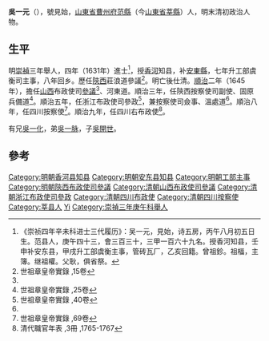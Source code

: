 '''吳一元'''（{{bd|?||?|}}），號見始，[[山東省|山東省]][[曹州府|曹州府]][[范縣|范縣]]（今[[山東省|山東省]][[莘縣|莘縣]]）人，明末清初政治人物。

==生平==
明[[崇禎|崇禎]]三年舉人，四年（1631年）進士<ref>《崇祯四年辛未科进士三代履历》：吴一元，見始，诗五房，丙午八月初五日生。范县人，庚午四十三，會三百三十，三甲一百六十九名。授香河知县，壬申补安东县，甲戌升工部虞衡主事，管砖瓦厂，乙亥回籍。曾祖鉁。祖楅，主簿。继祖權。父耿，俱省祭。</ref>，授[[香河|香河]]知县，补[[安東縣_(江蘇省)|安東縣]]，七年升工部虞衡司主事，八年回乡。歷任[[陝西|陝西]]莊浪道參議<ref name="#1">世祖章皇帝實錄 ,15卷</ref>。明亡後仕清。[[順治|順治]]二年（1645年），擔任[[山西|山西]]布政使司[[參議|參議]]<ref name="#1"/>、河東道。順治三年，任陝西按察使司副使、固原兵備道<ref>世祖章皇帝實錄 ,25卷</ref>。順治五年，任浙江布政使司參政<ref name="#2">世祖章皇帝實錄 ,40卷</ref>，兼按察使司僉事、溫處道<ref name="#2"/>。順治八年，任四川按察使<ref>世祖章皇帝實錄 ,69卷</ref>。順治九年，任四川右布政使<ref>清代職官年表 ,3冊 ,1765-1767</ref>。

有兄[[吳一化|吳一化]]，弟[[吳一脉|吳一脉]]，子[[吳開世|吳開世]]。

==參考==
{{reflist|2}}
{{清朝人物小作品}}
{{崇禎四年辛未科殿試金榜}}
{{DEFAULTSORT:Wu吳}}
[[Category:明朝香河县知县|Category:明朝香河县知县]]
[[Category:明朝安东县知县|Category:明朝安东县知县]]
[[Category:明朝工部主事|Category:明朝工部主事]]
[[Category:明朝陝西布政使司參議|Category:明朝陝西布政使司參議]]
[[Category:清朝山西布政使司參議|Category:清朝山西布政使司參議]]
[[Category:清朝浙江布政使司參政|Category:清朝浙江布政使司參政]]
[[Category:清朝四川布政使|Category:清朝四川布政使]]
[[Category:清朝四川按察使|Category:清朝四川按察使]]
[[Category:莘县人|Category:莘县人]]
[[Category:吴姓|Yi]]
[[Category:崇禎三年庚午科舉人|Category:崇禎三年庚午科舉人]]